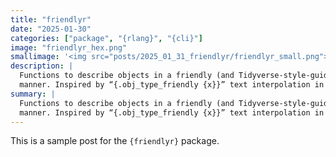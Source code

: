 ```yaml
---
title: "friendlyr"
date: "2025-01-30"
categories: ["package", "{rlang}", "{cli}"]
image: "friendlyr_hex.png"
smallimage: '<img src="posts/2025_01_31_friendlyr/friendlyr_small.png">'
description: |
  Functions to describe objects in a friendly (and Tidyverse-style-guide-compliant)
  manner. Inspired by “{.obj_type_friendly {x}}” text interpolation in {cli}.
summary: |
  Functions to describe objects in a friendly (and Tidyverse-style-guide-compliant)
  manner. Inspired by “{.obj_type_friendly {x}}” text interpolation in {cli}.
---
```


This is a sample post for the `{friendlyr}` package.
